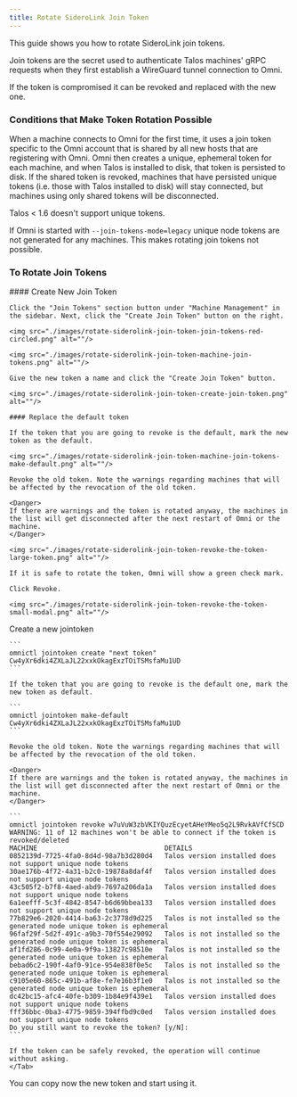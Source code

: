 ```yaml
---
title: Rotate SideroLink Join Token
---
```


This guide shows you how to rotate SideroLink join tokens.

Join tokens are the secret used to authenticate Talos machines' gRPC requests when they first establish a WireGuard tunnel connection to Omni.

If the token is compromised it can be revoked and replaced with the new one.

### Conditions that Make Token Rotation Possible

When a machine connects to Omni for the first time, it uses a join token specific to the Omni account that is shared by all new hosts that are registering with Omni. Omni then creates a unique, ephemeral token for each machine, and when Talos is installed to disk, that token is persisted to disk. If the shared token is revoked, machines that have persisted unique tokens (i.e. those with Talos installed to disk) will stay connected, but machines using only shared tokens will be disconnected.

<Warning>
Talos < 1.6 doesn't support unique tokens.
</Warning>

If Omni is started with `--join-tokens-mode=legacy`  unique node tokens are not generated for any machines. This makes rotating join tokens not possible.

### To Rotate Join Tokens

<Tabs>
<Tab title="UI">
    #### Create New Join Token

    Click the "Join Tokens" section button under "Machine Management" in the sidebar. Next, click the "Create Join Token" button on the right.

    <img src="./images/rotate-siderolink-join-token-join-tokens-red-circled.png" alt=""/>

    <img src="./images/rotate-siderolink-join-token-machine-join-tokens.png" alt=""/>

    Give the new token a name and click the "Create Join Token" button.

    <img src="./images/rotate-siderolink-join-token-create-join-token.png" alt=""/>

    #### Replace the default token

    If the token that you are going to revoke is the default, mark the new token as the default.

    <img src="./images/rotate-siderolink-join-token-machine-join-tokens-make-default.png" alt=""/>

    Revoke the old token. Note the warnings regarding machines that will be affected by the revocation of the old token.

    <Danger>
    If there are warnings and the token is rotated anyway, the machines in the list will get disconnected after the next restart of Omni or the machine.
    </Danger>

    <img src="./images/rotate-siderolink-join-token-revoke-the-token-large-token.png" alt=""/>

    If it is safe to rotate the token, Omni will show a green check mark.

    Click Revoke.

    <img src="./images/rotate-siderolink-join-token-revoke-the-token-small-modal.png" alt=""/>


</Tab>

<Tab title="CLI">
    Create a new jointoken

    ```
    omnictl jointoken create "next token"
    Cw4yXr6dki4ZXLaJL22xxkOkagExzTOiTSMsfaMu1UD
    ```

    If the token that you are going to revoke is the default one, mark the new token as default.

    ```
    omnictl jointoken make-default Cw4yXr6dki4ZXLaJL22xxkOkagExzTOiTSMsfaMu1UD
    ```

    Revoke the old token. Note the warnings regarding machines that will be affected by the revocation of the old token.

    <Danger>
    If there are warnings and the token is rotated anyway, the machines in the list will get disconnected after the next restart of Omni or the machine.
    </Danger>

    ```
    omnictl jointoken revoke w7uVuW3zbVKIYQuzEcyetAHeYMeo5q2L9RvkAVfCfSCD
    WARNING: 11 of 12 machines won't be able to connect if the token is revoked/deleted
    MACHINE                                DETAILS
    0852139d-7725-4fa0-8d4d-98a7b3d280d4   Talos version installed does not support unique node tokens
    30ae176b-4f72-4a31-b2c0-19878a8daf4f   Talos version installed does not support unique node tokens
    43c505f2-b7f8-4aed-abd9-7697a206da1a   Talos version installed does not support unique node tokens
    6a1eefff-5c3f-4842-8547-b6d69bbea133   Talos version installed does not support unique node tokens
    77b829e6-2020-4414-ba63-2c3778d9d225   Talos is not installed so the generated node unique token is ephemeral
    96faf29f-5d2f-491c-a9b3-70f554e29092   Talos is not installed so the generated node unique token is ephemeral
    af1fd286-0c99-4e0a-9f9a-13827c98510e   Talos is not installed so the generated node unique token is ephemeral
    bebad6c2-190f-4af0-91ce-954e838f0e5c   Talos is not installed so the generated node unique token is ephemeral
    c9105e60-865c-491b-af8e-fe7e16b3f1e0   Talos is not installed so the generated node unique token is ephemeral
    dc42bc15-afc4-40fe-b309-1b84e9f439e1   Talos version installed does not support unique node tokens
    fff36bbc-0ba3-4775-9859-394ffbd9c0ed   Talos version installed does not support unique node tokens
    Do you still want to revoke the token? [y/N]:
    ```

    If the token can be safely revoked, the operation will continue without asking.
    </Tab>
</Tabs>

You can copy now the new token and start using it.
